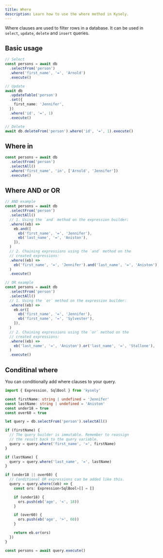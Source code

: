 ```yaml
---
title: Where
description: Learn how to use the where method in Kysely.
---
```


Where clauses are used to filter rows in a database. It can be used in `select`, `update`, `delete` and `insert` queries.

## Basic usage

```ts
// Select
const persons = await db
  .selectFrom('person')
  .where('first_name', '=', 'Arnold')
  .execute()

// Update
await db
  .updateTable('person')
  .set({
    first_name: 'Jennifer',
  })
  .where('id', '=', 1)
  .execute()

// Delete
await db.deleteFrom('person').where('id', '=', 1).execute()
```

## Where in

```ts
const persons = await db
  .selectFrom('person')
  .selectAll()
  .where('first_name', 'in', ['Arnold', 'Jennifer'])
  .execute()
```

## Where AND or OR

```ts
// AND example
const persons = await db
  .selectFrom('person')
  .selectAll()
  // 1. Using the `and` method on the expression builder:
  .where((eb) =>
    eb.and([
      eb('first_name', '=', 'Jennifer'),
      eb('last_name', '=', 'Aniston'),
    ]),
  )
  // 2. Chaining expressions using the `and` method on the
  // created expressions:
  .where((eb) =>
    eb('first_name', '=', 'Jennifer').and('last_name', '=', 'Aniston'),
  )
  .execute()

// OR example
const persons = await db
  .selectFrom('person')
  .selectAll()
  // 1. Using the `or` method on the expression builder:
  .where((eb) =>
    eb.or([
      eb('first_name', '=', 'Jennifer'),
      eb('first_name', '=', 'Sylvester'),
    ]),
  )
  // 2. Chaining expressions using the `or` method on the
  // created expressions:
  .where((eb) =>
    eb('last_name', '=', 'Aniston').or('last_name', '=', 'Stallone'),
  )
  .execute()
```

## Conditinal where

You can conditionally add where clauses to your query.

```ts
import { Expression, SqlBool } from 'kysely'

const firstName: string | undefined = 'Jennifer'
const lastName: string | undefined = 'Aniston'
const under18 = true
const over60 = true

let query = db.selectFrom('person').selectAll()

if (firstName) {
  // The query builder is immutable. Remember to reassign
  // the result back to the query variable.
  query = query.where('first_name', '=', firstName)
}

if (lastName) {
  query = query.where('last_name', '=', lastName)
}

if (under18 || over60) {
  // Conditional OR expressions can be added like this.
  query = query.where((eb) => {
    const ors: Expression<SqlBool>[] = []

    if (under18) {
      ors.push(eb('age', '<', 18))
    }

    if (over60) {
      ors.push(eb('age', '>', 60))
    }

    return eb.or(ors)
  })
}

const persons = await query.execute()
```
